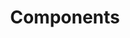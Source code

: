 ---
title: Components
slug: customization/components
description: "Multilingual Documentation Template with Astro: Because One Language is Just Not Enough!"
section: Customization
---